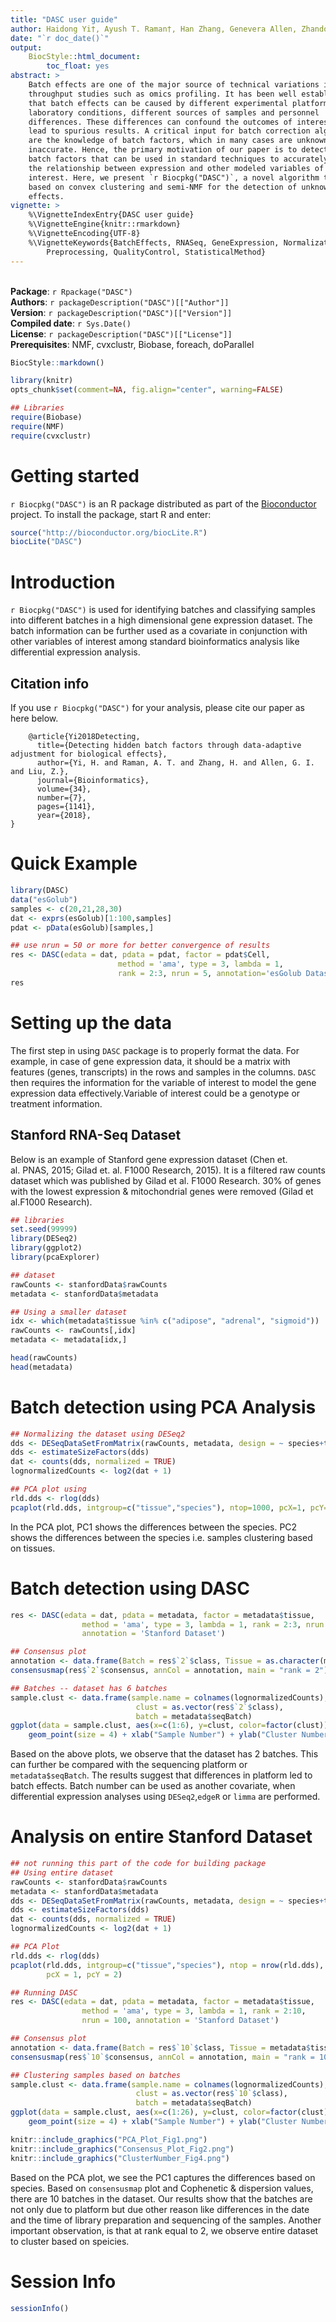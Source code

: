 ```yaml
---
title: "DASC user guide"
author: Haidong Yi†, Ayush T. Raman†, Han Zhang, Genevera Allen, Zhandong Liu
date: "`r doc_date()`"
output:
    BiocStyle::html_document:
        toc_float: yes
abstract: >
    Batch effects are one of the major source of technical variations in high 
    throughput studies such as omics profiling. It has been well established 
    that batch effects can be caused by different experimental platforms, 
    laboratory conditions, different sources of samples and personnel 
    differences. These differences can confound the outcomes of interest and 
    lead to spurious results. A critical input for batch correction algorithms 
    are the knowledge of batch factors, which in many cases are unknown or 
    inaccurate. Hence, the primary motivation of our paper is to detect hidden 
    batch factors that can be used in standard techniques to accurately capture 
    the relationship between expression and other modeled variables of 
    interest. Here, we present `r Biocpkg("DASC")`, a novel algorithm that is
    based on convex clustering and semi-NMF for the detection of unknown batch 
    effects.
vignette: >
    %\VignetteIndexEntry{DASC user guide}
    %\VignetteEngine{knitr::rmarkdown}
    %\VignetteEncoding{UTF-8}
    %\VignetteKeywords{BatchEffects, RNASeq, GeneExpression, Normalization, 
        Preprocessing, QualityControl, StatisticalMethod}
---
```

<br>
**Package**: `r Rpackage("DASC")`<br />
**Authors**: `r packageDescription("DASC")[["Author"]]` <br />
**Version**: `r packageDescription("DASC")[["Version"]]`<br />
**Compiled date**: `r Sys.Date()`<br />
**License**: `r packageDescription("DASC")[["License"]]`<br />
**Prerequisites**: NMF, cvxclustr, Biobase, foreach, doParallel <br />

```r
BiocStyle::markdown()
```

```r
library(knitr)
opts_chunk$set(comment=NA, fig.align="center", warning=FALSE)

## Libraries
require(Biobase)
require(NMF)
require(cvxclustr)
```

# Getting started

`r Biocpkg("DASC")` is an R package distributed as part of the 
[Bioconductor](http://bioconductor.org) project. To install the package, start 
R and enter:

```r
source("http://bioconductor.org/biocLite.R")
biocLite("DASC")
```

# Introduction

`r Biocpkg("DASC")` is used for identifying batches and classifying samples 
into different batches in a high dimensional gene expression dataset. The batch 
information can be further used as a covariate in conjunction with other 
variables of interest among standard bioinformatics analysis like differential 
expression analysis.

## Citation info

If you use `r Biocpkg("DASC")` for your analysis, please cite our paper as here below. 

```
    @article{Yi2018Detecting,
      title={Detecting hidden batch factors through data-adaptive adjustment for biological effects},
      author={Yi, H. and Raman, A. T. and Zhang, H. and Allen, G. I. and Liu, Z.},
      journal={Bioinformatics},
      volume={34},
      number={7},
      pages={1141},
      year={2018},
}
```

# Quick Example

```r
library(DASC)
data("esGolub")
samples <- c(20,21,28,30)
dat <- exprs(esGolub)[1:100,samples]
pdat <- pData(esGolub)[samples,]

## use nrun = 50 or more for better convergence of results
res <- DASC(edata = dat, pdata = pdat, factor = pdat$Cell, 
                        method = 'ama', type = 3, lambda = 1, 
                        rank = 2:3, nrun = 5, annotation='esGolub Dataset')
res
```

# Setting up the data

The first step in using `DASC` package is to properly format the data. For 
example, in case of gene expression data, it should be a matrix with features 
(genes, transcripts) in the rows and samples in the columns. `DASC` then 
requires the information for the variable of interest to model the gene 
expression data effectively.Variable of interest could be a genotype or 
treatment information.

## Stanford RNA-Seq Dataset

Below is an example of Stanford gene expression dataset (Chen et. al. PNAS, 
2015; Gilad et. al. F1000 Research, 2015). It is a filtered raw counts dataset 
which was published by Gilad et al. F1000 Research. 30% of genes with the 
lowest expression & mitochondrial genes were removed (Gilad et al.F1000 
Research).

```r
## libraries
set.seed(99999)
library(DESeq2)
library(ggplot2)
library(pcaExplorer)

## dataset
rawCounts <- stanfordData$rawCounts
metadata <- stanfordData$metadata
```

```r
## Using a smaller dataset
idx <- which(metadata$tissue %in% c("adipose", "adrenal", "sigmoid"))
rawCounts <- rawCounts[,idx]
metadata <- metadata[idx,]
```

```r
head(rawCounts)
head(metadata)
```

# Batch detection using PCA Analysis

```r
## Normalizing the dataset using DESeq2
dds <- DESeqDataSetFromMatrix(rawCounts, metadata, design = ~ species+tissue)
dds <- estimateSizeFactors(dds)
dat <- counts(dds, normalized = TRUE)
lognormalizedCounts <- log2(dat + 1)
```

```r
## PCA plot using 
rld.dds <- rlog(dds)
pcaplot(rld.dds, intgroup=c("tissue","species"), ntop=1000, pcX=1, pcY=2)
```

In the PCA plot, PC1 shows the differences between the species. PC2 shows the 
differences between the species i.e. samples clustering based on tissues.

# Batch detection using DASC

```r
res <- DASC(edata = dat, pdata = metadata, factor = metadata$tissue,
                method = 'ama', type = 3, lambda = 1, rank = 2:3, nrun = 10,
                annotation = 'Stanford Dataset')
```

```r
## Consensus plot
annotation <- data.frame(Batch = res$`2`$class, Tissue = as.character(metadata$tissue)) 
consensusmap(res$`2`$consensus, annCol = annotation, main = "rank = 2")
```


```r
## Batches -- dataset has 6 batches
sample.clust <- data.frame(sample.name = colnames(lognormalizedCounts), 
                            clust = as.vector(res$`2`$class), 
                            batch = metadata$seqBatch)
ggplot(data = sample.clust, aes(x=c(1:6), y=clust, color=factor(clust))) + 
    geom_point(size = 4) + xlab("Sample Number") + ylab("Cluster Number")
```

Based on the above plots, we observe that the dataset has 2 batches. This can 
further be compared with the sequencing platform or `metadata$seqBatch`. The 
results suggest that differences in platform led to batch effects. Batch number 
can be used as another covariate, when differential expression analyses using 
`DESeq2`,`edgeR` or `limma` are performed.

# Analysis on entire Stanford Dataset

```r

## not running this part of the code for building package
## Using entire dataset
rawCounts <- stanfordData$rawCounts
metadata <- stanfordData$metadata
dds <- DESeqDataSetFromMatrix(rawCounts, metadata, design = ~ species+tissue)
dds <- estimateSizeFactors(dds)
dat <- counts(dds, normalized = TRUE)
lognormalizedCounts <- log2(dat + 1)

## PCA Plot
rld.dds <- rlog(dds)
pcaplot(rld.dds, intgroup=c("tissue","species"), ntop = nrow(rld.dds), 
        pcX = 1, pcY = 2)

## Running DASC
res <- DASC(edata = dat, pdata = metadata, factor = metadata$tissue,
                method = 'ama', type = 3, lambda = 1, rank = 2:10,
                nrun = 100, annotation = 'Stanford Dataset')

## Consensus plot
annotation <- data.frame(Batch = res$`10`$class, Tissue = metadata$tissue)
consensusmap(res$`10`$consensus, annCol = annotation, main = "rank = 10")

## Clustering samples based on batches
sample.clust <- data.frame(sample.name = colnames(lognormalizedCounts), 
                            clust = as.vector(res$`10`$class), 
                            batch = metadata$seqBatch)
ggplot(data = sample.clust, aes(x=c(1:26), y=clust, color=factor(clust))) + 
    geom_point(size = 4) + xlab("Sample Number") + ylab("Cluster Number")
```

```r
knitr::include_graphics("PCA_Plot_Fig1.png")
knitr::include_graphics("Consensus_Plot_Fig2.png")
knitr::include_graphics("ClusterNumber_Fig4.png")
```

Based on the PCA plot, we see the PC1 captures the differences based on 
species. Based on `consensusmap` plot and Cophenetic & dispersion values, there 
are 10 batches in the dataset. Our results show that the batches are not only
due to platform but due other reason like differences in the date and the time 
of library preparation and sequencing of the samples. Another important
observation, is that at rank equal to 2, we observe entire dataset to cluster 
based on speicies.

# Session Info

```r
sessionInfo()
```

